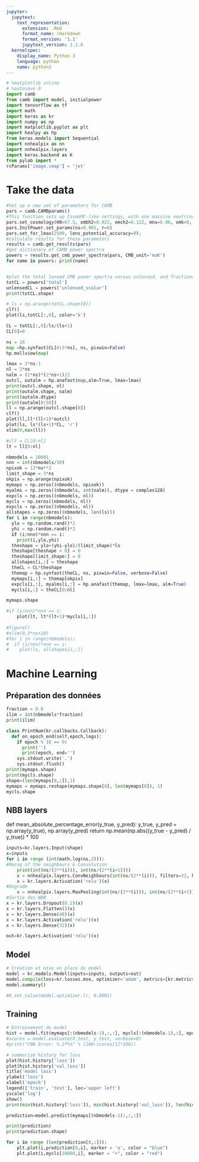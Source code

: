 ```yaml
---
jupyter:
  jupytext:
    text_representation:
      extension: .Rmd
      format_name: rmarkdown
      format_version: '1.1'
      jupytext_version: 1.1.6
  kernelspec:
    display_name: Python 3
    language: python
    name: python3
---
```


```python
# %matplotlib inline
# %autosave 0
import camb
from camb import model, initialpower
import tensorflow as tf
import math
import keras as kr
import numpy as np
import matplotlib.pyplot as plt
import healpy as hp
from keras.models import Sequential
import nnhealpix as nn
import nnhealpix.layers
import keras.backend as K
from pylab import *
rcParams['image.cmap'] = 'jet'
```

# Take the data

```python
#Set up a new set of parameters for CAMB
pars = camb.CAMBparams()
#This function sets up CosmoMC-like settings, with one massive neutrino and helium set using BBN consistency
pars.set_cosmology(H0=67.5, ombh2=0.022, omch2=0.122, mnu=0.06, omk=0, tau=0.06)
pars.InitPower.set_params(ns=0.965, r=0)
pars.set_for_lmax(2500, lens_potential_accuracy=0);
#calculate results for these parameters
results = camb.get_results(pars)
#get dictionary of CAMB power spectra
powers = results.get_cmb_power_spectra(pars, CMB_unit='muK')
for name in powers: print(name)


#plot the total lensed CMB power spectra versus unlensed, and fractional difference
totCL = powers['total']
unlensedCL = powers['unlensed_scalar']
print(totCL.shape)

# ls = np.arange(totCL.shape[0])
clf()
plot(ls,totCL[:,0], color='k')
```

```python
CL = totCL[:,0]/ls/(ls+1)
CL[0]=0

ns = 16
map =hp.synfast(CL[0:5*ns], ns, pixwin=False)
hp.mollview(map)
```

```python
lmax = 2*ns-1
nl = 2*ns
nalm = (2*ns)*(2*ns+1)/2
outcl, outalm = hp.anafast(map,alm=True, lmax=lmax)
print(outcl.shape, nl)
print(outalm.shape, nalm)
print(outalm.dtype)
print(outalm[0:50])
ll = np.arange(outcl.shape[0])
clf()
plot(ll,ll*(ll+1)*outcl)
plot(ls, ls*(ls+1)*CL, 'r')
xlim(0,max(ll))
```

```python
#clt = CL[0:nl]
lt = ll[0:nl]

nbmodels = 10001
nnn = int(nbmodels/30)
npixok = 12*ns**2
limit_shape = 3*ns
okpix = np.arange(npixok)
mymaps = np.zeros((nbmodels, npixok))
myalms = np.zeros((nbmodels, int(nalm)), dtype = complex128)
expcls = np.zeros((nbmodels, nl))
mycls = np.zeros((nbmodels, nl))
expcls = np.zeros((nbmodels, nl))
allshapes = np.zeros((nbmodels, len(ls)))
for i in range(nbmodels):
  ylo = np.random.rand()*2
  yhi = np.random.rand()*2
  if (i/nnn)*nnn == i: 
    print(i,ylo,yhi)
  theshape = ylo+(yhi-ylo)/(limit_shape)*ls
  theshape[theshape < 0] = 0
  theshape[limit_shape:] = 0
  allshapes[i,:] = theshape
  theCL = CL*theshape
  themap = hp.synfast(theCL, ns, pixwin=False, verbose=False)
  mymaps[i,:] = themap[okpix]
  expcls[i,:], myalms[i,:] = hp.anafast(themap, lmax=lmax, alm=True)
  mycls[i,:] = theCL[0:nl]

mymaps.shape
```

```python
#if (i/nnn)*nnn == i:
    plot(lt, lt*(lt+1)*mycls[i,:])
    
#figure()
#xlim(0,3*ns+10)
#for i in range(nbmodels):
#  if (i/nnn)*nnn == i:
#    plot(ls, allshapes[i,:])
```

# Machine Learning


## Préparation des données

```python
fraction = 0.8
ilim = int(nbmodels*fraction)
print(ilim)

class PrintNum(kr.callbacks.Callback):
  def on_epoch_end(self,epoch,logs):
    if epoch % 10 == 0: 
      print('')
      print(epoch, end='')
    sys.stdout.write('.')
    sys.stdout.flush()
print(mymaps.shape)
print(mycls.shape)
shape=(len(mymaps[0,:]),1)
mymaps = mymaps.reshape(mymaps.shape[0], len(mymaps[0]), 1)
mycls.shape
```

## NBB layers


def mean_absolute_percentage_error(y_true, y_pred): 
    y_true, y_pred = np.array(y_true), np.array(y_pred)
    return np.mean(np.abs((y_true - y_pred) / y_true)) * 100

```python
inputs=kr.layers.Input(shape)
x=inputs
for i in range (int(math.log(ns,2))):
#Recog of the neighbours & Convolution
    print(int(ns/(2**(i))), int(ns/(2**(i+1))))
    x = nnhealpix.layers.ConvNeighbours(int(ns/(2**(i))), filters=32, kernel_size=9)(x)
    x = kr.layers.Activation('relu')(x)
#Degrade
    x = nnhealpix.layers.MaxPooling(int(ns/(2**(i))), int(ns/(2**(i+1))))(x)
#Sortie des NBB
x = kr.layers.Dropout(0.2)(x)
x = kr.layers.Flatten()(x)
x = kr.layers.Dense(48)(x)
x = kr.layers.Activation('relu')(x)
x = kr.layers.Dense(32)(x)

out=kr.layers.Activation('relu')(x)
```

## Model

```python
# Création et mise en place du model
model = kr.models.Model(inputs=inputs, outputs=out)
model.compile(loss=kr.losses.mse, optimizer='adam', metrics=[kr.metrics.mean_absolute_percentage_error])
model.summary()
```

```python
#K.set_value(model.optimizer.lr, 0.0001)
```

## Training

```python
# Entrainement du model
hist = model.fit(mymaps[:(nbmodels-1),:,:], mycls[:(nbmodels-1),:], epochs=10, batch_size=32, validation_split = 0.1, verbose = 1, shuffle = True)
#scores = model.evaluate(X_test, y_test, verbose=0)
#print("CNN Error: %.2f%%" % (100-scores[1]*100))
```

```python
# summarize history for loss
plot(hist.history['loss'])
plot(hist.history['val_loss'])
title('model loss')
ylabel('loss')
xlabel('epoch')
legend(['train', 'test'], loc='upper left')
yscale('log')
show()
print(min(hist.history['loss']), min(hist.history['val_loss']), len(hist.history['val_loss']))
```

```python
prediction=model.predict(mymaps[(nbmodels-1):,:,:])
```

```python
print(prediction)
print(prediction.shape)
```

```python
for i in range (len(prediction[0,:])):
    plt.plot(i,prediction[0,i], marker = 'o', color = "blue")
    plt.plot(i,mycls[10000,i], marker = "+", color = "red")
```

```python

```

